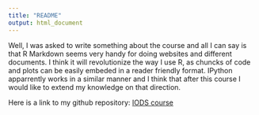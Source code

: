 ```yaml
---
title: "README"
output: html_document
---
```


Well, I was asked to write something about the course and all I can say is that R Markdown seems very handy for doing websites and different documents. I think it will revolutionize the way I use R, as chuncks of code and plots can be easily embeded in a reader friendly format. IPython apparrently works in a similar manner and I think that after this course I would like to extend my knowledge on that direction.

Here is a link to my github repository: [IODS course](https://github.com/vege123/IODS-project)